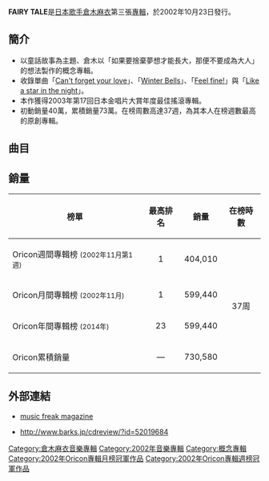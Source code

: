 {{Infobox Album  <!-- See Wikipedia:WikiProject_Albums -->
| Name        = FAIRY TALE
| Type        = 專輯
| Artist      = [[倉木麻衣|倉木麻衣]]
| Cover       = FAIRY_TALE.jpg
| Released    = 2002年10月23日
| Recorded    = 2001年-2002年
| Genre       = [[J-Pop|J-Pop]], [[R&B|R&B]]
| Length      = 56:37
| Label       = [[GIZA_Studio|GIZA Studio]]
| Producer    = Kanonji
| Chart position = *週間最高順位1位（[[oricon|oricon]]）
*2002年11月度月間順位1位（oricon）
*2002年度年間順位23位（oricon）
| Certification  = *百萬唱片（[[日本唱片協會|日本唱片協會]]）
| Last album  = [[Perfect_Crime|Perfect Crime]]<br />(2001)
| This album  = '''FAIRY TALE'''<br />(2002)
| Next album  = [[If_I_Believe|If I Believe]]<br />(2003)
| Misc        = {{Singles
  | Name           = FAIRY TALE
  | Type           = studio
  | single 1       = [[Can't_forget_your_love／PERFECT_CRIME_-Single_Edit-|Can't forget your love]]
  | single 1 date  = 2001年8月29日
  | single 2       = [[Winter_Bells|Winter Bells]]
  | single 2 date  = 2002年1月17日
  | single 3       = [[Feel_fine!|Feel fine!]]
  | single 3 date  = 2002年4月24日
  | single 4       = [[Like_a_star_in_the_night|Like a star in the night]]
  | single 4 date  = 2002年9月24日

  }}
}}

'''FAIRY TALE'''是[[日本|日本]][[歌手|歌手]][[倉木麻衣|倉木麻衣]]第三張[[專輯|專輯]]，於2002年10月23日發行。

== 簡介 ==
*以童話故事為主題、倉木以「如果要捨棄夢想才能長大，那便不要成為大人」的想法製作的概念專輯。
*收錄單曲「[[Can't_forget_your_love／PERFECT_CRIME_-Single_Edit-|Can't forget your love]]」、「[[Winter_Bells|Winter Bells]]」、「[[Feel_fine!|Feel fine!]]」與「[[Like_a_star_in_the_night|Like a star in the night]]」。
*本作獲得2003年第17回日本金唱片大賞年度最佳搖滾專輯。
*初動銷量40萬，累積銷量73萬。在榜周數高達37週，為其本人在榜週數最高的原創專輯。

== 曲目 ==
{{tracklist
| collapsed       = 
| headline        = 
| all_lyrics      =倉木麻衣
| extra_column    =編曲
| total_length    = 56:43

| title1          =  '''Fairy tale ~my last teenage wish~'''
| music1          = [[徳永暁人|徳永暁人]]
| extra1          =徳永暁人
| length1         = 4:18

| title2          = '''[[Feel_fine!|Feel fine!]]'''
| music2          =徳永暁人
| extra2          =徳永暁人
| length2         = 4:48

| title3          = '''Ride on time'''
| music3          =徳永暁人
| extra3          =徳永暁人
| length3         = 5:01

| title4          = '''key to my heart'''
| music4          =[[大野愛果|大野愛果]]
| extra4          = Cybersound
| length4         = 3:33

| title5          = '''[[Winter_Bells|Winter Bells]]'''
| music5          =徳永暁人
| extra5          =徳永暁人
| length5         = 4:37

| title6          = '''Loving You...'''
| music6          =大野愛果
| extra6          = Cybersound
| length6         = 5:18

| title7          = '''[[Can't_forget_your_love／PERFECT_CRIME_-Single_Edit-|Can't Forget Your Love]]'''
| music7          =大野愛果
| extra7          = Cybersound、徳永暁人
| length7         = 5:29

| title8          = '''Trip in the dream'''
| music8          =徳永暁人
| extra8          =徳永暁人
| length8         = 4:18

| title9          = '''Not That Kind A Girl'''
| music9          = Yoko Black. Stone
| extra9          = Yoko Black. Stone
| length9         = 4:27

| title10          = '''[[Like_a_star_in_the_night|Like a star in the night]]
| music10          =大野愛果
| extra10          =徳永暁人
| length10        = 5:39

| title11          = '''不可思議國度'''（不思議の国）
| music11          =大野愛果
| extra11          =[[池田大介|池田大介]]
| length11        = 5:26

| title12          = '''fantasy'''
| music12          =大野愛果
| extra12          =徳永暁人
| length12        = 3:49
}}

== 銷量 ==
{| class="wikitable" width="500px" style="font-size:small;"
!榜單
!最高排名
!銷量
!在榜時數
|-
|Oricon週間專輯榜 <small>(2002年11月第1週)</small>
|align="center"|1
|404,010
|rowspan="4" align="center"|37周
|-
|Oricon月間專輯榜 <small>(2002年11月)</small>
|align="center"|1
|599,440
|-
|Oricon年間專輯榜 <small>(2014年)</small>
|align="center"|23
|599,440
|-
|Oricon累積銷量
|align="center"|—
|730,580
|}

== 外部連結 ==

* {{ja}}[https://web.archive.org/web/20090924125609/http://www.mfmagazine.com/Neo_top_page2/other_contents/backnumber/previous_year/2002/02_10/0210_tokushu3.html music freak magazine {{lang|ja|Vol.95 2002年10月号}}]
* {{ja}}http://www.barks.jp/cdreview/?id=52019684{{Wayback|url=http://www.barks.jp/cdreview/?id=52019684 |date=20080213173905 }}

{{Kuraki Mai}}
{{Oricon專輯月榜冠軍 (2000年代前期)|2002年11月}}

[[Category:倉木麻衣音樂專輯|Category:倉木麻衣音樂專輯]]
[[Category:2002年音樂專輯|Category:2002年音樂專輯]]
[[Category:概念專輯|Category:概念專輯]]
[[Category:2002年Oricon專輯月榜冠軍作品|Category:2002年Oricon專輯月榜冠軍作品]]
[[Category:2002年Oricon專輯週榜冠軍作品|Category:2002年Oricon專輯週榜冠軍作品]]